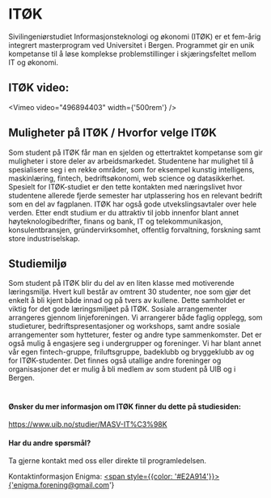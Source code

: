 # ITØK



<Cookie />
Sivilingeniørstudiet Informasjonsteknologi og økonomi (ITØK) er et fem-årig integrert masterprogram ved Universitet i Bergen. Programmet gir en unik kompetanse til å løse komplekse problemstillinger i skjæringsfeltet mellom IT og økonomi.

## ITØK video:


<Vimeo
  video="496894403"
  width={'500rem'}
/>


## Muligheter på ITØK / Hvorfor velge ITØK
Som student på ITØK får man en sjelden og ettertraktet kompetanse som gir muligheter i store deler av arbeidsmarkedet. Studentene har mulighet til å spesialisere seg i en rekke områder, som for eksempel kunstig intelligens, maskinlæring, fintech, bedriftsøkonomi, web science og datasikkerhet. Spesielt for ITØK-studiet er den tette kontakten med næringslivet hvor studentene allerede fjerde semester har utplassering hos en relevant bedrift som en del av fagplanen. ITØK har også gode utvekslingsavtaler over hele verden. Etter endt studium er du attraktiv til jobb innenfor blant annet høyteknologibedrifter, finans og bank, IT og telekommunikasjon, konsulentbransjen, gründervirksomhet, offentlig forvaltning, forskning samt store industriselskap. 


## Studiemiljø
Som student på ITØK blir du del av en liten klasse med motiverende læringsmiljø. Hvert kull består av omtrent 30 studenter, noe som gjør det enkelt å bli kjent både innad og på tvers av kullene. Dette samholdet er viktig for det gode læringsmiljøet på ITØK. Sosiale arrangementer arrangeres gjennom linjeforeningen. Vi arrangerer både faglig opplegg, som studieturer, bedriftspresentasjoner og workshops, samt andre sosiale arrangementer som hytteturer, fester og andre type sammenkomster. Det er også mulig å engasjere seg i undergrupper og foreninger. Vi har blant annet vår egen fintech-gruppe, friluftsgruppe, badeklubb og bryggeklubb av og for ITØK-studenter. Det finnes også utallige andre foreninger og organisasjoner det er mulig å bli medlem av som student på UIB og i Bergen. 

<Bilde url='/img/Img/Sosial1.jpg' alt='ITØK Middag'/>

#

#### Ønsker du mer informasjon om ITØK finner du dette på studiesiden:
https://www.uib.no/studier/MASV-IT%C3%98K 

#### Har du andre spørsmål? 

Ta gjerne kontakt med oss eller direkte til programledelsen.

Kontaktinformasjon Enigma: <a href='mailto:enigma.forening@gmail.com'><span style={{color: '#E2A914'}}>{'enigma.forening@gmail.com'}</span></a>
